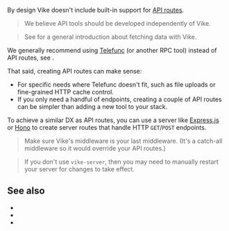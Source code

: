 
By design Vike doesn't include built-in support for [API routes](https://nextjs.org/docs/api-routes/introduction).

> We believe API tools <Link href="/why#flourishing-do-one-thing-do-it-well-ecosystem">should be developed independently</Link> of Vike.

> See <Link href="/data-fetching" /> for a general introduction about fetching data with Vike.

We generally recommend using [Telefunc](https://telefunc.com) (or another RPC tool) instead of API routes, see <Link href="/RPC" />.

That said, creating API routes can make sense:
- For specific needs where Telefunc doesn't fit, such as file uploads or fine-grained HTTP cache control.
- If you only need a handful of endpoints, creating a couple of API routes can be simpler than adding a new tool to your stack.

To achieve a similar DX as API routes, you can use a server like [Express.js](https://expressjs.com) or [Hono](https://hono.dev) to create server routes that handle HTTP `GET`/`POST` endpoints.

>  Make sure <Link href="/renderPage">Vike's middleware</Link> is your last middleware. (It's a catch-all middleware so it would override your API routes.)

>  If you don't use <Link href="/vike-server">`vike-server`</Link>, then you may need to manually restart your server for changes to take effect.


## See also

- <Link href="/RPC" />
- <Link href="/data-fetching" />
- <Link href="/server-integration" />
